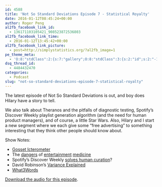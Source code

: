 ```yaml
---
id: 4588
title: 'Not So Standard Deviations Episode 7 - Statistical Royalty'
date: 2016-01-12T08:45:24+00:00
author: Roger Peng
al2fb_facebook_link_id:
  - 136171103105421_908523872536803
al2fb_facebook_link_time:
  - 2016-01-12T13:45:42+00:00
al2fb_facebook_link_picture:
  - post=http://simplystatistics.org/?al2fb_image=1
pe_theme_meta:
  - 'O:8:"stdClass":2:{s:7:"gallery";O:8:"stdClass":3:{s:2:"id";s:2:"-1";s:5:"width";s:0:"";s:6:"height";s:0:"";}s:5:"video";O:8:"stdClass":1:{s:2:"id";s:2:"-1";}}'
dsq_thread_id:
  - 4484432470
categories:
  - Podcast
slug: "not-so-standard-deviations-episode-7-statistical-royalty"
---
```

The latest episode of Not So Standard Deviations is out, and boy does Hilary have a story to tell.

We also talk about Theranos and the pitfalls of diagnostic testing, Spotify's Discover Weekly playlist generation algorithm (and the need for human product managers), and of course, a little Star Wars. Also, Hilary and I start a new segment where we each give some "free advertising" to something interesting that they think other people should know about.

Show Notes:

  * [Gosset Icterometer](http://goo.gl/JDk6ni)
  * The [dangers](http://skybrudeconsulting.com/blog/2015/10/16/theranos-healthcare.html) of [entertainment](https://www.fredhutch.org/en/news/center-news/2013/11/scientists-urge-caution-personal-genetic-screenings.html) [medicine](http://mobihealthnews.com/35444/the-rise-of-the-seemingly-serious-but-just-for-entertainment-purposes-medical-app/)
  * Spotify's Discover Weekly [solves human curation](http://goo.gl/enzFeR)?
  * David Robinson's [Variance Explained](http://varianceexplained.org)
  * [What3Words](http://what3words.com)

[Download the audio for this episode](https://api.soundcloud.com/tracks/241071463/download?client_id=02gUJC0hH2ct1EGOcYXQIzRFU91c72Ea&oauth_token=1-138878-174789515-deb24181d01af).
